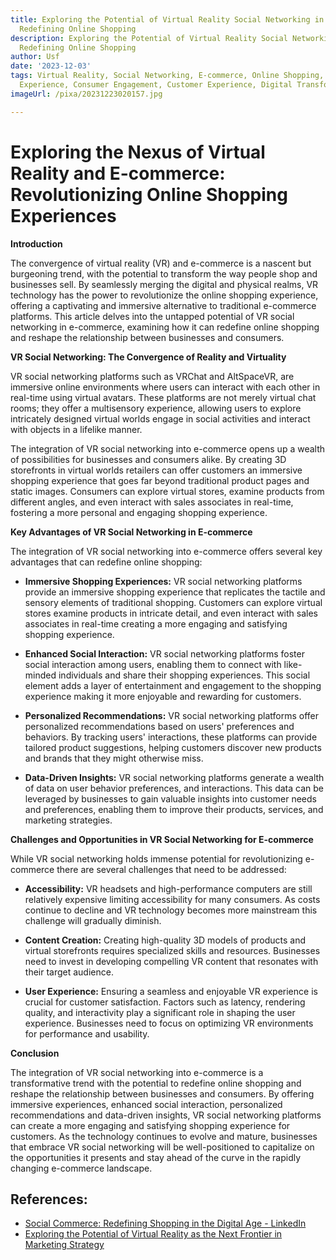 ```yaml
---
title: Exploring the Potential of Virtual Reality Social Networking in E-commerce
  Redefining Online Shopping
description: Exploring the Potential of Virtual Reality Social Networking in E-commerce
  Redefining Online Shopping
author: Usf
date: '2023-12-03'
tags: Virtual Reality, Social Networking, E-commerce, Online Shopping, Retail, Immersive
  Experience, Consumer Engagement, Customer Experience, Digital Transformation
imageUrl: /pixa/20231223020157.jpg

---
```

# Exploring the Nexus of Virtual Reality and  E-commerce: Revolutionizing Online Shopping  Experiences

**Introduction**

The convergence of virtual reality (VR) and e-commerce is a nascent but burgeoning trend, with the potential to transform the way people shop  and businesses  sell.  By seamlessly merging  the digital and physical realms, VR technology has  the power to revolutionize the online shopping experience, offering a captivating and  immersive alternative to traditional e-commerce platforms. This article delves into the untapped potential  of VR social networking  in e-commerce, examining how it can redefine online shopping and reshape the relationship between businesses  and consumers.

**VR Social Networking: The Convergence of Reality and Virtuality**

VR  social networking platforms such as VRChat and AltSpaceVR, are immersive online environments where users can interact with each  other in real-time using virtual avatars. These platforms are not merely virtual chat rooms; they offer a multisensory experience, allowing users to explore intricately designed virtual worlds engage in social activities and interact with objects in a lifelike manner.

The integration of VR social  networking  into e-commerce opens up a wealth of possibilities for businesses and consumers alike. By  creating 3D storefronts in virtual worlds retailers can offer customers an immersive shopping experience that goes far beyond traditional product pages  and static images. Consumers  can explore virtual stores, examine  products from different angles, and even interact with sales associates in real-time, fostering a more personal and engaging shopping experience.

**Key Advantages of VR Social Networking in E-commerce**

The integration of VR social networking into e-commerce offers several key advantages that can redefine online shopping:

* **Immersive Shopping Experiences:** VR social networking platforms provide an immersive  shopping experience that  replicates the tactile and sensory elements of traditional shopping. Customers  can explore virtual stores examine products in intricate detail, and even interact  with sales associates in real-time creating a more  engaging and satisfying shopping experience.

* **Enhanced Social Interaction:** VR social networking  platforms foster social interaction  among users,  enabling them  to connect with like-minded individuals and share their shopping  experiences. This social element adds a layer of  entertainment and engagement to the shopping experience making it more enjoyable and rewarding for customers.

* **Personalized Recommendations:** VR  social networking platforms offer  personalized recommendations based  on users' preferences and behaviors. By  tracking users' interactions,  these platforms  can provide tailored product suggestions, helping  customers discover new products and brands that they might  otherwise miss.

* **Data-Driven Insights:** VR  social networking platforms generate a wealth of data on  user behavior preferences,  and interactions. This data can be leveraged by businesses  to gain valuable insights into customer needs  and preferences, enabling  them to improve their products, services, and marketing strategies.

**Challenges and Opportunities in VR Social Networking for  E-commerce**

While VR social networking holds immense potential for revolutionizing e-commerce there are several challenges that  need to be addressed:

* **Accessibility:** VR headsets and high-performance computers are still relatively expensive limiting accessibility for many consumers. As costs continue to decline and VR technology  becomes more mainstream  this challenge will gradually diminish.

* **Content Creation:**  Creating high-quality 3D models of products and virtual storefronts requires specialized skills and  resources.  Businesses need to invest in developing compelling VR content that resonates with their target audience.

* **User Experience:** Ensuring a seamless and  enjoyable VR experience is  crucial for customer satisfaction. Factors such  as latency, rendering quality, and interactivity play a significant role in shaping the user  experience. Businesses need to focus on optimizing VR environments for performance  and usability.

**Conclusion**

The integration of VR social networking into e-commerce is a transformative trend with the potential to redefine online  shopping and reshape the relationship between businesses and consumers.  By offering immersive experiences, enhanced social  interaction, personalized recommendations and data-driven insights, VR social networking platforms can create a  more engaging  and  satisfying shopping experience for customers. As the technology continues to  evolve and mature, businesses that embrace VR social networking will  be well-positioned to capitalize on the opportunities it presents and stay ahead of the curve in the rapidly changing e-commerce landscape.

## References:
- [Social Commerce: Redefining Shopping in the Digital Age - LinkedIn](https://www.linkedin.com/pulse/social-commerce-redefining-shopping-digital-age-vasukam)
- [Exploring the Potential of Virtual Reality as the Next Frontier in Marketing Strategy](https://www.mediummultimedia.com/en/marketing-usa/is-vr-the-future-of-marketing/)
